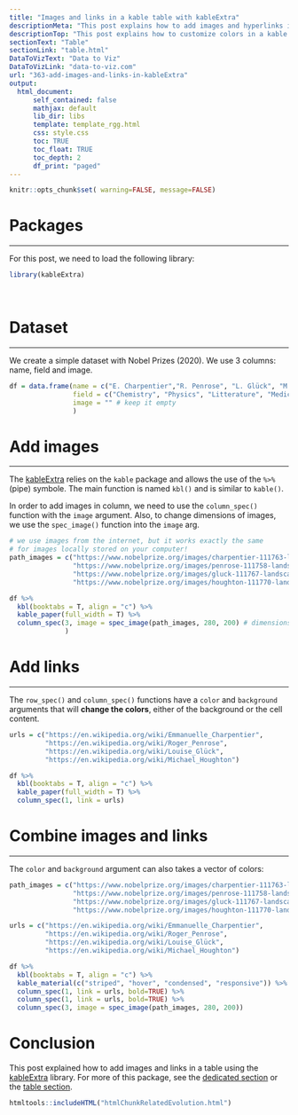 ```yaml
---
title: "Images and links in a kable table with kableExtra"
descriptionMeta: "This post explains how to add images and hyperlinks in a kable output with the kableExtra package. We'll go through several examples with reproducible R code."
descriptionTop: "This post explains how to customize colors in a kable output with the [kableExtra](https://r-graph-gallery.com/package/kableExtra.html) package. We'll go through several examples with reproducible R code the with [kableExtra](https://r-graph-gallery.com/package/kableExtra.html)."
sectionText: "Table"
sectionLink: "table.html"
DataToVizText: "Data to Viz"
DataToVizLink: "data-to-viz.com"
url: "363-add-images-and-links-in-kableExtra"
output:
  html_document:
      self_contained: false    
      mathjax: default
      lib_dir: libs
      template: template_rgg.html
      css: style.css
      toc: TRUE
      toc_float: TRUE
      toc_depth: 2
      df_print: "paged"
---
```



```r
knitr::opts_chunk$set( warning=FALSE, message=FALSE)
```

<div class="container">


# Packages
***

For this post, we need to load the following library:

```r
library(kableExtra)
```

<br/>


# Dataset
***

We create a simple dataset with Nobel Prizes (2020). We use 3 columns: name, field and image.

```r
df = data.frame(name = c("E. Charpentier","R. Penrose", "L. Glück", "M. Houghton"),
                field = c("Chemistry", "Physics", "Litterature", "Medicine"),
                image = "" # keep it empty
                )
```




# Add images
***

<div class = "row">

<div class = "col-md-12  col-sm-12 align-self-center">

The [kableExtra](https://r-graph-gallery.com/package/kableExtra.html) relies on the `kable` package and allows the use of the `%>%` (pipe) symbole. The main function is named `kbl()` and is similar to `kable()`.

In order to add images in column, we need to use the `column_spec()` function with the `image` argument. Also, to change dimensions of images, we use the `spec_image()` function into the `image` arg. 

</div>


<div class = "col-md-12  col-sm-12">


```r
# we use images from the internet, but it works exactly the same
# for images locally stored on your computer!
path_images = c("https://www.nobelprize.org/images/charpentier-111763-landscape-mini-2x.jpg",
                "https://www.nobelprize.org/images/penrose-111758-landscape-mini-2x.jpg",
                "https://www.nobelprize.org/images/gluck-111767-landscape-mini-2x.jpg",
                "https://www.nobelprize.org/images/houghton-111770-landscape-mini-2x.jpg")

df %>%
  kbl(booktabs = T, align = "c") %>%
  kable_paper(full_width = T) %>%
  column_spec(3, image = spec_image(path_images, 280, 200) # dimensions of the images
              )
```
</div>
</div>




# Add links
***

<div class = "row">

<div class = "col-md-12  col-sm-12 align-self-center">

The `row_spec()` and `column_spec()` functions have a `color` and `background` arguments that will **change the colors**, either of the background or the cell content. 

</div>


<div class = "col-md-12  col-sm-12">


```r
urls = c("https://en.wikipedia.org/wiki/Emmanuelle_Charpentier",
         "https://en.wikipedia.org/wiki/Roger_Penrose",
         "https://en.wikipedia.org/wiki/Louise_Glück",
         "https://en.wikipedia.org/wiki/Michael_Houghton")

df %>%
  kbl(booktabs = T, align = "c") %>%
  kable_paper(full_width = T) %>%
  column_spec(1, link = urls)
```
</div>
</div>



# Combine images and links
***

<div class = "row">

<div class = "col-md-12  col-sm-12 align-self-center">

The `color` and `background` argument can also takes a vector of colors:

</div>


<div class = "col-md-12  col-sm-12">


```r
path_images = c("https://www.nobelprize.org/images/charpentier-111763-landscape-mini-2x.jpg",
                "https://www.nobelprize.org/images/penrose-111758-landscape-mini-2x.jpg",
                "https://www.nobelprize.org/images/gluck-111767-landscape-mini-2x.jpg",
                "https://www.nobelprize.org/images/houghton-111770-landscape-mini-2x.jpg")

urls = c("https://en.wikipedia.org/wiki/Emmanuelle_Charpentier",
         "https://en.wikipedia.org/wiki/Roger_Penrose",
         "https://en.wikipedia.org/wiki/Louise_Glück",
         "https://en.wikipedia.org/wiki/Michael_Houghton")

df %>%
  kbl(booktabs = T, align = "c") %>%
  kable_material(c("striped", "hover", "condensed", "responsive")) %>%
  column_spec(1, link = urls, bold=TRUE) %>%
  column_spec(1, link = urls, bold=TRUE) %>%
  column_spec(3, image = spec_image(path_images, 280, 200))
```
</div>
</div>







# Conclusion

This post explained how to add images and links in a table using the [kableExtra](https://r-graph-gallery.com/package/kableExtra.html) library. For more of this package, see the [dedicated section](https://r-graph-gallery.com/package/kableExtra.html) or the [table section](https://r-graph-gallery.com/table.html). 






```r
htmltools::includeHTML("htmlChunkRelatedEvolution.html")
```
